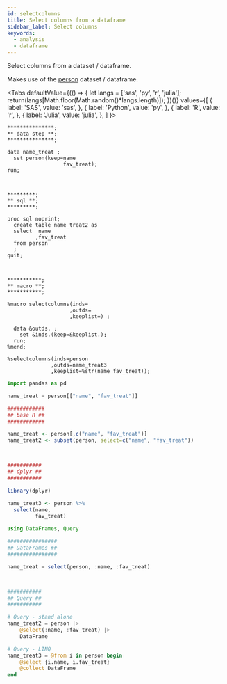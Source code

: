 ```yaml
---
id: selectcolumns
title: Select columns from a dataframe
sidebar_label: Select columns
keywords:
  - analysis
  - dataframe
---
```


Select columns from a dataset / dataframe.

Makes use of the [person](../gettingstarted/rowwiseinit) dataset / dataframe.


<Tabs
  defaultValue={(() => {
    let langs = ['sas', 'py', 'r', 'julia'];
    return(langs[Math.floor(Math.random()*langs.length)]);
  })()}
  values={[
    { label: 'SAS', value: 'sas', },
    { label: 'Python', value: 'py', },
    { label: 'R', value: 'r', },
    { label: 'Julia', value: 'julia', },
  ]
}>
<TabItem value="sas">

```sas
***************;
** data step **;
***************;

data name_treat ;
  set person(keep=name
                  fav_treat);
run;



*********;
** sql **;
*********;

proc sql noprint;
  create table name_treat2 as
  select  name
         ,fav_treat
  from person
  ;
quit;



***********;
** macro **;
***********;

%macro selectcolumns(inds=
                    ,outds=
                    ,keeplist=) ;

  data &outds. ;
    set &inds.(keep=&keeplist.);
  run;
%mend;

%selectcolumns(inds=person
              ,outds=name_treat3
              ,keeplist=%str(name fav_treat));
```

</TabItem>
<TabItem value="py">

```py
import pandas as pd

name_treat = person[["name", "fav_treat"]]
```

</TabItem>
<TabItem value="r">

```r
############
## base R ##
############

name_treat <- person[,c("name", "fav_treat")]
name_treat2 <- subset(person, select=c("name", "fav_treat"))



###########
## dplyr ##
###########

library(dplyr)

name_treat3 <- person %>%
  select(name,
         fav_treat)
```

</TabItem>
<TabItem value="julia">

```julia
using DataFrames, Query

################
## DataFrames ##
################

name_treat = select(person, :name, :fav_treat)



###########
## Query ##
###########

# Query - stand alone
name_treat2 = person |>
    @select(:name, :fav_treat) |>
    DataFrame

# Query - LINQ
name_treat3 = @from i in person begin
    @select {i.name, i.fav_treat}
    @collect DataFrame
end
```

</TabItem>
</Tabs>
